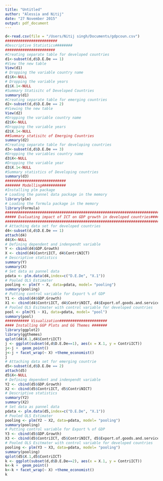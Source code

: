 ```yaml
---
title: "Untitled"
author: "Alessia and Nitij"
date: "27 November 2015"
output: pdf_document
---
```



```r
d<-read.csv(file = "/Users/Nitij singh/Documents/gdpcoun.csv")
########################
#Descriptive Statistics########
#######################
#Creating separate table for developed countries
d1<-subset(d,d$D.E.De == 1)
#View the new table
View(d1)
# Dropping the variable country name
d1$X<-NULL
# Dropping the variable years
d1$X.1<-NULL
#Summary Statisitc of Developed Countries
summary(d1)
#Creating separate table for emerging countries
d2<-subset(d,d$D.E.De == 2)
#Viewing the new table
View(d2)
#Dropping the variable country name
d2$X<-NULL
#Dropping the variable years
d2$X.1<-NULL
##Summary statisitc of Emerging Countries
summary(d2)
#Creating separate table for developing countries
d3<-subset(d,d$D.E.De == 3)
#Dropping the variables country name
d3$X<-NULL
#Dropping the variable year
d3$X.1<-NULL
#Summary statistics of Developing countries 
summary(d3)
############################
####### Modelling###########
#Installing plm package
# Loading the pannel data package in the memory
library(plm)
# Loading the formula package in the memory 
library(Formula)
##########################################################################
##### Evaluating impact of ICT on GDP growth in developed countries#######
##########################################################################
# Attaching data set for developed countries
d4<-subset(d,d$D.E.De == 1)
attach(d4)
d4$X<-NULL
# Defining dependent and indenpendt variable
Y <- cbind(d4$GDP.Growth)
X <- cbind(d4$ContriICT, d4$ContriNICT)
# Descriptive statistics
summary(Y)
summary(X)
# Set data as pannel data
pdata <- plm.data(d4,index=c("D.E.De", "X.1"))
# Pooled OLS Estimater 
pooling <- plm(Y ~ X, data=pdata, model= "pooling")
summary(pooling)
# Putting control variable for Export % of GDP
Y1 <- cbind(d4$GDP.Growth)
X1 <- cbind(d4$ContriICT, d4$ContriNICT, d4$Export.of.goods.and.services....of.GDP.)
# Pooled OLS Esitmater with control variable for developed countries 
pool <- plm(Y1 ~ X1, data=pdata, model= "pool")
summary(pool)
########### Visualization######################
#### Installing GGP Plots and GG Themes #######
library(ggplot2)
library(ggthemes)
qplot(d4$X.1,d4$ContriICT)
j <- ggplot(subset(d,d$D.E.De==1), aes(x = X.1, y = ContriICT))
j<-j +  geom_point() 
j<-j + facet_wrap(~ X) +theme_economist()
j
# Attaching data set for emerging countrie
d5<-subset(d,d$D.E.De == 2)
attach(d5)
d5$X<-NULL
# Defining dependent and indenpendt variable
Y2 <- cbind(d5$GDP.Growth)
X2 <- cbind(d5$ContriICT, d5$ContriNICT)
# Descriptive statistics
summary(Y2)
summary(X2)
# Set data as pannel data
pdata <- plm.data(d5,index=c("D.E.De", "X.1"))
# Pooled OLS Estimater 
pooling <- plm(Y2 ~ X2, data=pdata, model= "pooling")
summary(pooling)
# Putting control variable for Export % of GDP
Y3 <- cbind(d5$GDP.Growth)
X3 <- cbind(d5$ContriICT, d5$ContriNICT, d5$Export.of.goods.and.services....of.GDP.)
# Pooled OLS Esitmater with control variable for developed countries 
pooling <- plm(Y3 ~ X3, data=pdata, model= "pooling")
summary(pooling)
qplot(d5$X.1,d5$ContriICT)
k <- ggplot(subset(d,d$D.E.De==2), aes(x = X.1, y = ContriICT))
k<-k +  geom_point() 
k<-k + facet_wrap(~ X) +theme_economist()
k
```

